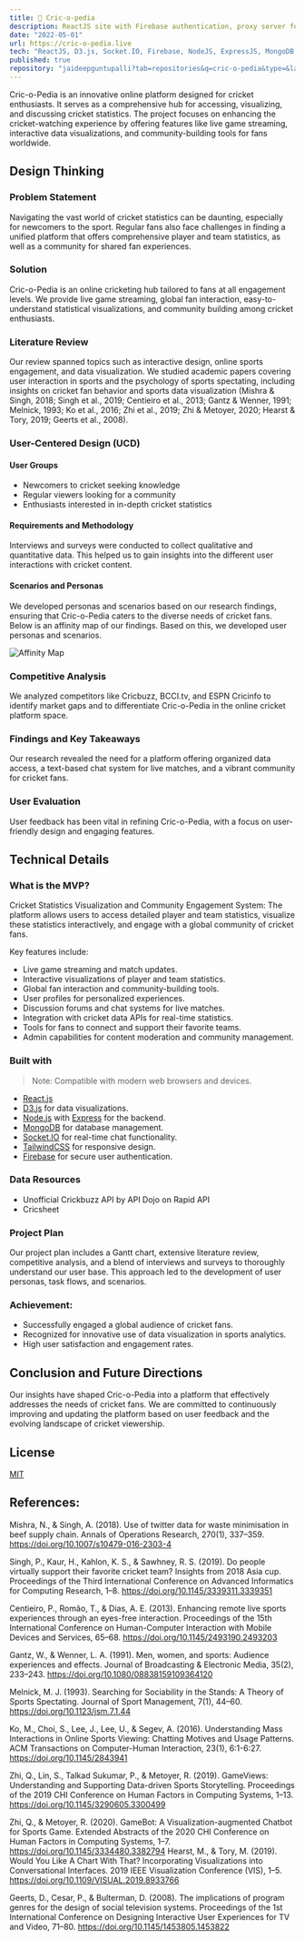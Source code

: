 ```yaml
---
title: 🏏 Cric-o-pedia
description: ReactJS site with Firebase authentication, proxy server for live scores via ESPNCricinfo API.
date: "2022-05-01"
url: https://cric-o-pedia.live
tech: "ReactJS, D3.js, Socket.IO, Firebase, NodeJS, ExpressJS, MongoDB, TailwindCSS, Javascript"
published: true
repository: "jaideepguntupalli?tab=repositories&q=cric-o-pedia&type=&language=&sort="
---
```


Cric-o-Pedia is an innovative online platform designed for cricket enthusiasts. It serves as a comprehensive hub for accessing, visualizing, and discussing cricket statistics. The project focuses on enhancing the cricket-watching experience by offering features like live game streaming, interactive data visualizations, and community-building tools for fans worldwide.

## Design Thinking

### Problem Statement

Navigating the vast world of cricket statistics can be daunting, especially for newcomers to the sport. Regular fans also face challenges in finding a unified platform that offers comprehensive player and team statistics, as well as a community for shared fan experiences.

### Solution

Cric-o-Pedia is an online cricketing hub tailored to fans at all engagement levels. We provide live game streaming, global fan interaction, easy-to-understand statistical visualizations, and community building among cricket enthusiasts.

### Literature Review

Our review spanned topics such as interactive design, online sports engagement, and data visualization. We studied academic papers covering user interaction in sports and the psychology of sports spectating, including insights on cricket fan behavior and sports data visualization (Mishra & Singh, 2018; Singh et al., 2019; Centieiro et al., 2013; Gantz & Wenner, 1991; Melnick, 1993; Ko et al., 2016; Zhi et al., 2019; Zhi & Metoyer, 2020; Hearst & Tory, 2019; Geerts et al., 2008).

### User-Centered Design (UCD)

#### User Groups

-   Newcomers to cricket seeking knowledge
-   Regular viewers looking for a community
-   Enthusiasts interested in in-depth cricket statistics

#### Requirements and Methodology

Interviews and surveys were conducted to collect qualitative and quantitative data. This helped us to gain insights into the different user interactions with cricket content.

#### Scenarios and Personas

We developed personas and scenarios based on our research findings, ensuring that Cric-o-Pedia caters to the diverse needs of cricket fans. Below is an affinity map of our findings. Based on this, we developed user personas and scenarios.

![Affinity Map](/projects/cric-o-pedia-affinity-map.jpg)

### Competitive Analysis

We analyzed competitors like Cricbuzz, BCCI.tv, and ESPN Cricinfo to identify market gaps and to differentiate Cric-o-Pedia in the online cricket platform space.

### Findings and Key Takeaways

Our research revealed the need for a platform offering organized data access, a text-based chat system for live matches, and a vibrant community for cricket fans.

### User Evaluation

User feedback has been vital in refining Cric-o-Pedia, with a focus on user-friendly design and engaging features.

## Technical Details

### What is the MVP?

Cricket Statistics Visualization and Community Engagement System: The platform allows users to access detailed player and team statistics, visualize these statistics interactively, and engage with a global community of cricket fans.

Key features include:

-   Live game streaming and match updates.
-   Interactive visualizations of player and team statistics.
-   Global fan interaction and community-building tools.
-   User profiles for personalized experiences.
-   Discussion forums and chat systems for live matches.
-   Integration with cricket data APIs for real-time statistics.
-   Tools for fans to connect and support their favorite teams.
-   Admin capabilities for content moderation and community management.

### Built with

> Note: Compatible with modern web browsers and devices.

-   [React.js](https://reactjs.org/)
-   [D3.js](https://d3js.org/) for data visualizations.
-   [Node.js](https://nodejs.org/) with [Express](https://expressjs.com/) for the backend.
-   [MongoDB](https://www.mongodb.com/) for database management.
-   [Socket.IO](https://socket.io/) for real-time chat functionality.
-   [TailwindCSS](https://tailwindcss.com/) for responsive design.
-   [Firebase](https://firebase.google.com/) for secure user authentication.

### Data Resources

-   Unofficial Crickbuzz API by API Dojo on Rapid API
-   Cricsheet

### Project Plan

Our project plan includes a Gantt chart, extensive literature review, competitive analysis, and a blend of interviews and surveys to thoroughly understand our user base. This approach led to the development of user personas, task flows, and scenarios.

### Achievement:

-   Successfully engaged a global audience of cricket fans.
-   Recognized for innovative use of data visualization in sports analytics.
-   High user satisfaction and engagement rates.

## Conclusion and Future Directions

Our insights have shaped Cric-o-Pedia into a platform that effectively addresses the needs of cricket fans. We are committed to continuously improving and updating the platform based on user feedback and the evolving landscape of cricket viewership.

## License

[MIT](https://github.com/JaideepGuntupalli/cric-o-pedia-client/blob/trunk/LICENSE)

## References:

Mishra, N., & Singh, A. (2018). Use of twitter data for waste minimisation in beef supply chain. Annals of Operations Research, 270(1), 337–359. https://doi.org/10.1007/s10479-016-2303-4

Singh, P., Kaur, H., Kahlon, K. S., & Sawhney, R. S. (2019). Do people virtually support their favorite cricket team? Insights from 2018 Asia cup. Proceedings of the Third International Conference on Advanced Informatics for Computing Research, 1–8. https://doi.org/10.1145/3339311.3339351

Centieiro, P., Romão, T., & Dias, A. E. (2013). Enhancing remote live sports experiences through an eyes-free interaction. Proceedings of the 15th International Conference on Human-Computer Interaction with Mobile Devices and Services, 65–68. https://doi.org/10.1145/2493190.2493203

Gantz, W., & Wenner, L. A. (1991). Men, women, and sports: Audience experiences and effects. Journal of Broadcasting & Electronic Media, 35(2), 233–243. https://doi.org/10.1080/08838159109364120

Melnick, M. J. (1993). Searching for Sociability in the Stands: A Theory of Sports Spectating. Journal of Sport Management, 7(1), 44–60. https://doi.org/10.1123/jsm.7.1.44

Ko, M., Choi, S., Lee, J., Lee, U., & Segev, A. (2016). Understanding Mass Interactions in Online Sports Viewing: Chatting Motives and Usage Patterns. ACM Transactions on Computer-Human Interaction, 23(1), 6:1-6:27. https://doi.org/10.1145/2843941

Zhi, Q., Lin, S., Talkad Sukumar, P., & Metoyer, R. (2019). GameViews: Understanding and Supporting Data-driven Sports Storytelling. Proceedings of the 2019 CHI Conference on Human Factors in Computing Systems, 1–13. https://doi.org/10.1145/3290605.3300499

Zhi, Q., & Metoyer, R. (2020). GameBot: A Visualization-augmented Chatbot for Sports Game. Extended Abstracts of the 2020 CHI Conference on Human Factors in Computing Systems, 1–7. https://doi.org/10.1145/3334480.3382794
Hearst, M., & Tory, M. (2019). Would You Like A Chart With That? Incorporating Visualizations into Conversational Interfaces. 2019 IEEE Visualization Conference (VIS), 1–5. https://doi.org/10.1109/VISUAL.2019.8933766

Geerts, D., Cesar, P., & Bulterman, D. (2008). The implications of program genres for the design of social television systems. Proceedings of the 1st International Conference on Designing Interactive User Experiences for TV and Video, 71–80. https://doi.org/10.1145/1453805.1453822
